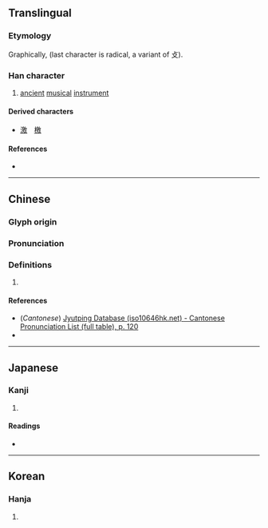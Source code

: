 {{character info/new}}
==Translingual==

===Etymology===
Graphically, {{Han compound|白|方|攴|alt3=攵}} (last character is radical, a variant of 攴).

===Han character===
{{Han char|rn=66|rad=攴|as=09|sn=13|four=|canj=HSOK|ids=⿰⿱白方攵}}

# [[ancient]] [[musical]] [[instrument]]

====Derived characters====
* [[激]]　[[檄]]

====References====
* {{Han ref|kx=0473.180|dkj=13286|dj=0826.180|hdz=21470.130|uh=656B|ud=25963}}

----

==Chinese==
{{zh-forms}}

===Glyph origin===
{{Han etym}}

===Pronunciation===
{{zh-pron
|m=jiǎo
|c=giu3,giu2
|mc=y
|oc=y
|ma=
|cat=n
}}

===Definitions===
{{zh-hanzi}}

# {{rfdef|zh}}
====References====
* (''Cantonese'') [http://www.iso10646hk.net/jp/document/download.jsp Jyutping Database (iso10646hk.net) - Cantonese Pronunciation List (full table), p. 120]
* {{R:yue:Hanzi}}
----

==Japanese==

===Kanji===
{{ja-kanji|grade=|rs=攴09}}

# {{rfdef|ja|sort=攴09}}

====Readings====
* {{ja-readings|on=[[せく]] (seku), [[きょう]] (kyō), [[けき]] (keki), [[きゃく]] (kyaku)|kun=[[うつる]] (utsuru)}}

----

==Korean==

===Hanja===
{{ko-hanja|hangeul=교|rv=gyo|mr=kyo}}

# {{rfdef|ko|sort=攴09}}
